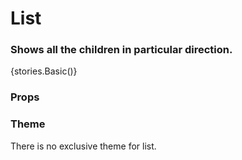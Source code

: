 
<Meta title="Core/List" component={List} />

# List

### Shows all the children in particular direction.

<Preview withToolbar>
    <Story name="List">{stories.Basic()}</Story>
</Preview>

### Props

<Props of={List} />

### Theme

There is no exclusive theme for list.
